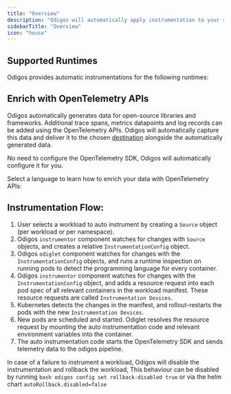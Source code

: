 ```yaml
---
title: "Overview"
description: "Odigos will automatically apply instrumentation to your selected workloads to record observability signals from your services such as collecting traces, metrics, and logs without any code changes."
sidebarTitle: "Overview"
icon: "house"
---
```



## Supported Runtimes

Odigos provides automatic instrumentations for the following runtimes:

<LanguagesCard
  golangUrl="/instrumentations/golang/ebpf"
  golangDescription="Versions 1.17 and above are supported"
  javascriptUrl="/instrumentations/nodejs/native"
  javascriptDescription="Versions 14 and above are supported"
  pythonUrl="/instrumentations/python/native"
  pythonDescription="Versions 3.8 and above are supported"
  javaUrl="/instrumentations/java/native"
  javaDescription="Versions 8 and above are supported"
  phpUrl="/instrumentations/php/native"
  phpDescription="Versions 8.0.0 - 8.4.x are supported"
  rubyUrl="/instrumentations/ruby/native"
  rubyDescription="Versions 3.1.0 - 3.5.x are supported"
  dotnetUrl="/instrumentations/dotnet/native"
  dotnetDescription="Versions 4.6.2 and above are supported"
/>

## Enrich with OpenTelemetry APIs

Odigos automatically generates data for open-source libraries and frameworks.
Additional trace spans, metrics datapoints and log records can be added using the OpenTelemetry APIs.
Odigos will automatically capture this data and deliver it to the chosen [destination](/backends-overview) alongside the automatically generated data.

<Note>
  No need to configure the OpenTelemetry SDK, Odigos will automatically
  configure it for you.
</Note>

Select a language to learn how to enrich your data with OpenTelemetry APIs:

<LanguagesCard
  golangUrl="/instrumentations/golang/enrichment"
  golangDescription="For applications written in Go"
  javascriptUrl="/instrumentations/nodejs/enrichment"
  javascriptDescription=" For applications written in JavaScript or Node.js"
  pythonUrl="/instrumentations/python/enrichment"
  pythonDescription="For applications written in Python"
  javaUrl="/instrumentations/java/enrichment"
  javaDescription="For applications written in Java or JVM-based languages"
  dotnetUrl="/instrumentations/dotnet/enrichment"
  dotnetDescription="For applications written in C# or .NET"
  phpUrl="/instrumentations/php/enrichment"
  phpDescription="For applications written in PHP"
  rubyUrl="/instrumentations/ruby/enrichment"
  rubyDescription="For applications written in Ruby"
/>

## Instrumentation Flow:

1. User selects a workload to auto instrument by creating a `Source` object (per workload or per namespace).
2. Odigos `instrumentor` component watches for changes with `Source` objects, and creates a relative `InstrumentationConfig` object.
3. Odigos `odiglet` component watches for changes with the `InstrumentationConfig` objects, and runs a runtime inspection on running pods to detect the programming language for every container.
4. Odigos `instrumentor` component watches for changes with the `InstrumentationConfig` object, and adds a resource request into each pod spec of all relevant containers in the workload manifest. These resource requests are called `Instrumentation Devices`.
5. Kubernetes detects the changes in the manifest, and rollout-restarts the pods with the new `Instrumentation Devices`.
6. New pods are scheduled and started. Odiglet resolves the resource request by mounting the auto instrumentation code and relevant environment variables into the container.
7. The auto instrumentation code starts the OpenTelemetry SDK and sends telemetry data to the odigos pipeline.

In case of a failure to instrument a workload, Odigos will disable the instrumentation and rollback the workload, This behaviour can be disabled by running `bash odigos config set rollback-disabled true` or via the helm chart `autoRollback.disabled=false`
